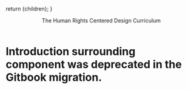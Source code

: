 
  return <MDXProvider components={uac().components}>{children}</MDXProvider>;
}

[comment]: # "↓↓↓ Editable ↓↓↓"

<Header>The Human Rights Centered Design Curriculum</Header>

<Diagram />

# Introduction surrounding component was deprecated in the Gitbook migration.

<HRCDHello />

